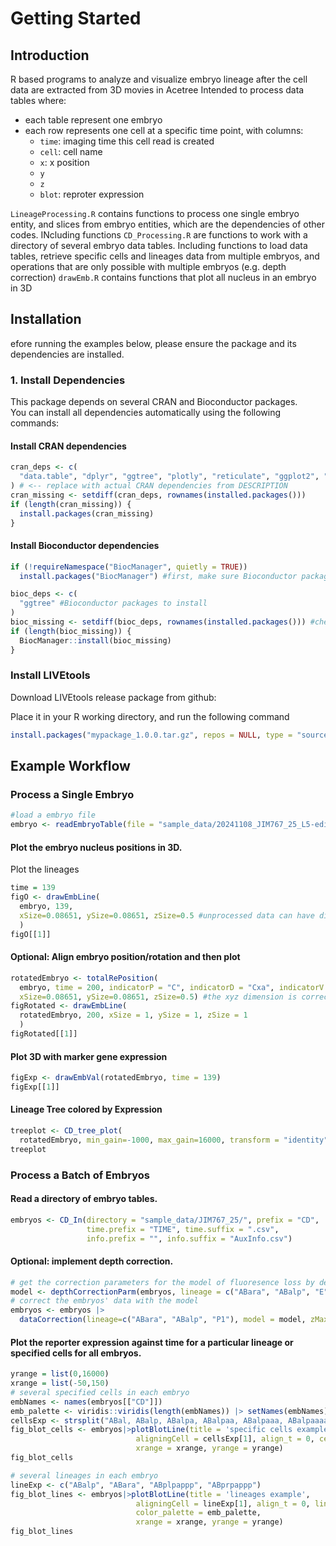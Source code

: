 # Getting Started

## Introduction
R based programs to analyze and visualize embryo lineage after the cell data are extracted from 3D movies in Acetree
Intended to process data tables where: 

* each table represent one embryo
* each row represents one cell at a specific time point, with columns: 
  + `time`: imaging time this cell read is created
  + `cell`: cell name
  + `x`: x position
  + `y`
  + `z`
  + `blot`: reproter expression

`LineageProcessing.R` contains functions to process one single embryo entity, and slices from embryo entities, which are the dependencies of other codes. INcluding functions 
`CD_Processing.R` are functions to work with a directory of several embryo data tables. Including functions to load data tables, retrieve specific cells and lineages data from multiple embryos, and operations that are only possible with multiple embryos (e.g. depth correction)
`drawEmb.R` contains functions that plot all nucleus in an embryo in 3D

## Installation
efore running the examples below, please ensure the package and its dependencies are installed.

### 1. Install Dependencies

This package depends on several CRAN and Bioconductor packages.  
You can install all dependencies automatically using the following commands:

#### Install CRAN dependencies
```r
cran_deps <- c(
  "data.table", "dplyr", "ggtree", "plotly", "reticulate", "ggplot2", "tidyr", "viridis" 
) # <-- replace with actual CRAN dependencies from DESCRIPTION
cran_missing <- setdiff(cran_deps, rownames(installed.packages()))
if (length(cran_missing)) {
  install.packages(cran_missing)
}
```
#### Install Bioconductor dependencies
```r
if (!requireNamespace("BiocManager", quietly = TRUE))
  install.packages("BiocManager") #first, make sure Bioconductor package manager is present

bioc_deps <- c(
  "ggtree" #Bioconductor packages to install
)
bioc_missing <- setdiff(bioc_deps, rownames(installed.packages())) #check missing and install
if (length(bioc_missing)) {
  BiocManager::install(bioc_missing)
}
```
### Install LIVEtools
Download LIVEtools release package from github:

Place it in your R working directory, and run the following command
```r
install.packages("mypackage_1.0.0.tar.gz", repos = NULL, type = "source")
```
## Example Workflow
### Process a Single Embryo
```r
#load a embryo file
embryo <- readEmbryoTable(file = "sample_data/20241108_JIM767_25_L5-edit.zip")[[1]]
```
#### Plot the embryo nucleus positions in 3D. 
Plot the lineages
```r
time = 139
figO <- drawEmbLine(
  embryo, 139, 
  xSize=0.08651, ySize=0.08651, zSize=0.5 #unprocessed data can have different x,y,z scales, specify here
  )
figO[[1]]
```
#### Optional: Align embryo position/rotation and then plot
```r
rotatedEmbryo <- totalRePosition(
  embryo, time = 200, indicatorP = "C", indicatorD = "Cxa", indicatorV = "MSxxp",
  xSize=0.08651, ySize=0.08651, zSize=0.5) #the xyz dimension is corrected during rotation
figRotated <- drawEmbLine(
  rotatedEmbryo, 200, xSize = 1, ySize = 1, zSize = 1
  )
figRotated[[1]]
```
#### Plot 3D with marker gene expression
```r
figExp <- drawEmbVal(rotatedEmbryo, time = 139)
figExp[[1]]
```
#### Lineage Tree colored by Expression
```r
treeplot <- CD_tree_plot(
  rotatedEmbryo, min_gain=-1000, max_gain=16000, transform = "identity", root = "MSaa")
treeplot
```

### Process a Batch of Embryos
#### Read a directory of embryo tables. 
```r
embryos <- CD_In(directory = "sample_data/JIM767_25/", prefix = "CD",
                 time.prefix = "TIME", time.suffix = ".csv",
                 info.prefix = "", info.suffix = "AuxInfo.csv")
```

#### Optional: implement depth correction.
```r
# get the correction parameters for the model of fluoresence loss by depth 
model <- depthCorrectionParm(embryos, lineage = c("ABara", "ABalp", "E"), alignCell = "E", startT = 30, endT = 150, exc_zMin = 0.2, exc_zMax = 1, zMax = 67)
# correct the embryos' data with the model
embryos <- embryos |> 
  dataCorrection(lineage=c("ABara", "ABalp", "P1"), model = model, zMax = 67, exc_zMin = 0.2, exc_zMax = 1)
```
#### Plot the reporter expression against time for a particular lineage or specified cells for all embryos.
```r
yrange = list(0,16000)
xrange = list(-50,150)
# several specified cells in each embryo
embNames <- names(embryos[["CD"]]) 
emb_palette <- viridis::viridis(length(embNames)) |> setNames(embNames)#set up palette to make color consistent for the same embryo across different plots
cellsExp <- strsplit("ABal, ABalp, ABalpa, ABalpaa, ABalpaaa, ABalpaaaa, ABalpaaaaa", split=", ")[[1]]
fig_blot_cells <- embryos|>plotBlotLine(title = 'specific cells example', color_palette = emb_palette, 
                            aligningCell = cellsExp[1], align_t = 0, cells = cellsExp, 
                            xrange = xrange, yrange = yrange)
fig_blot_cells
```
```r
# several lineages in each embryo
lineExp <- c("ABalp", "ABara", "ABplpappp", "ABprpappp")
fig_blot_lines <- embryos|>plotBlotLine(title = 'lineages example', 
                            aligningCell = lineExp[1], align_t = 0, lineages = lineExp, 
                            color_palette = emb_palette,
                            xrange = xrange, yrange = yrange)
fig_blot_lines
```
